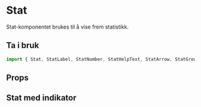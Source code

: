
<Meta title="Komponenter/Data Display/Stat" />

# Stat

Stat-komponentet brukes til å vise frem statistikk.

## Ta i bruk

```jsx
import { Stat, StatLabel, StatNumber, StatHelpText, StatArrow, StatGroup } from "@kvib/react";
```

## Props

<Canvas of={StatStories.Stat} />

## Stat med indikator

<Canvas of={StatStories.StatIndicator} />
